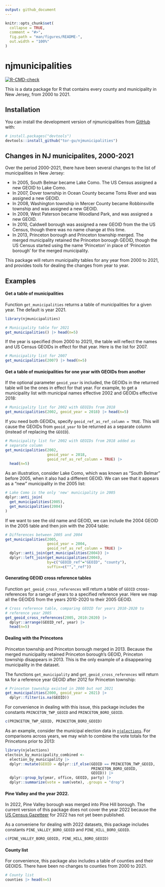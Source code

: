 ```yaml
---
output: github_document
---
```


<!-- README.md is generated from README.Rmd. Please edit that file -->

```r
knitr::opts_chunk$set(
  collapse = TRUE,
  comment = "#>",
  fig.path = "man/figures/README-",
  out.width = "100%"
)
```
 
# njmunicipalities

<!-- badges: start -->
[![R-CMD-check](https://github.com/tor-gu/njmunicipalities/actions/workflows/R-CMD-check.yaml/badge.svg)](https://github.com/tor-gu/njmunicipalities/actions/workflows/R-CMD-check.yaml)
<!-- badges: end -->

This is a data package for R that contains every county
and municipality in New Jersey, from 2000 to 2021.

## Installation

You can install the development version of njmunicipalities from [GitHub](https://github.com/) with:

``` r
# install.packages("devtools")
devtools::install_github("tor-gu/njmunicipalities")
```

## Changes in NJ municipalites, 2000-2021

Over the period 2000-2021, there have been several changes to
the list of municipalities in New Jersey:

* In 2005, South Belmar became Lake Como. The US Census assigned
a new GEOID to Lake Como.
* In 2007, Dover township in Ocean County became Toms River and was assigned a new GEOID.
* In 2008, Washington township in Mercer County became Robbinsville township and was assigned a new GEOID.
* In 2009, West Paterson became Woodland Park, and was assigned a new GEOID.
* In 2010, Caldwell borough was assigned a new GEOID from the the US Census, though there was no name change at this time.
* In 2013, Princeton borough and Princeton township merged. The merged municipality retained the Princeton borough GEOID, though the US Census started using the name 'Princeton' in place of 'Princeton borough' for the merged municipality.

This package will return municipality tables for any year from 2000 to
2021, and provides tools for dealing the changes from year to year.

## Examples
#### Get a table of municipalities
Function `get_municipalities` returns a table of municipalities for a
given year. The default is year 2021.
```r
library(njmunicipalities)

# Municipality table for 2021
get_municipalities() |> head(n=5)
```
If the year is specified (from 2000 to 2021), the table will reflect the names and US Census GEOIDs in effect for that year. Here is the list for 2007.
```r
# Municipality list for 2007
get_municipalities(2007) |> head(n=5)
```

#### Get a table of municipalities for one year with GEOIDs from another
If the optional parameter `geoid_year` is included, the GEOIDs in the returned table will be the ones in effect for that year.  For example, to get a municipality list with municipal names effective 2002 and GEOIDs effective 2018:
```r
# Municipality list for 2002 with GEOIDs from 2018
get_municipalities(2002, geoid_year = 2018) |> head(n=5)
```

If you need both GEOIDs, specify `geoid_ref_as_ref_column = TRUE`. This will cause the GEOIDs from `geoid_year` to be returned as a separate column (instead of replacing the `GEOID`).
```r
# Municipality list for 2002 with GEOIDs from 2018 added as
# separate column
get_municipalities(2002, 
                   geoid_year = 2018, 
                   geoid_ref_as_ref_column = TRUE) |> 
  head(n=5)
```

As an illustration, consider Lake Como, which was known as "South Belmar" before 2005, when it also had a different GEOID. We can see that it appears as a "new" municipality in the 2005 list:
```r
# Lake Como is the only 'new' municipality in 2005
dplyr::anti_join(
  get_municipalities(2005),
  get_municipalities(2004)
)
```
If we want to see the old name and GEOID, we can include the 2004 GEOID in the 2005 table and then join with the 2004 table:
```r
# Differences between 2005 and 2004
get_municipalities(2005, 
                   geoid_year = 2004, 
                   geoid_ref_as_ref_column = TRUE) |>
  dplyr::anti_join(get_municipalities(2004)) |>
  dplyr::left_join(get_municipalities(2004), 
                   by=c("GEOID_ref"="GEOID", "county"),
                   suffix=c("","_ref"))
```

#### Generating GEOID cross reference tables
Function `get_geoid_cross_references` will return a table of `GEOID` cross-references for a range of years to a specified reference year. Here we map all the GEOIDS from the years 2010-2020 to their 2005 GEOID.

```r
# Cross reference table, comparing GEOID for years 2010-2020 to 
# reference year 2005
get_geoid_cross_references(2005, 2010:2020) |>
  dplyr::arrange(GEOID_ref, year) |> 
  head(n=5)
```

#### Dealing with the Princetons
Princeton township and Princeton borough merged in 2013. Because the merged municipality retained Princeton borough's GEOID, Princeton township disappears in 2013. This is the only example of a disappearing municipality in the dataset.

The functions `get_municipality` and `get_geoid_cross_references` will return `NA` for a reference year GEOID after 2012 for Princeton township:
```r
# Princeton township existed in 2000 but not 2021
get_municipalities(2000, geoid_year = 2021) |>
  dplyr::filter(is.na(GEOID))
```

For convenience in dealing with this issue, this package includes the constants `PRINCETON_TWP_GEOID` and `PRINCETON_BORO_GEOID`.  
```r
c(PRINCETON_TWP_GEOID, PRINCETON_BORO_GEOID)
```
As an example, consider the municipal election data in [`njelections`](https://github.com/tor-gu/njelections). For comparisons across years, we may wish to combine the vote totals for the Princetons prior to 2013:
```r
library(njelections)
electoin_by_municipality_combined <-
  election_by_municipality |>
  dplyr::mutate(GEOID = dplyr::if_else(GEOID == PRINCETON_TWP_GEOID,
                                       PRINCETON_BORO_GEOID,
                                       GEOID)) |>
  dplyr::group_by(year, office, GEOID, party) |>
  dplyr::summarize(vote = sum(vote), .groups = "drop")
```

#### Pine Valley and the year 2022.
In 2022, Pine Valley borough was merged into Pine Hill borough. The current version of this package does not cover the year 2022 because the [US Census Gazetteer](https://www.census.gov/geographies/reference-files/time-series/geo/gazetteer-files.html) for 2022 has not yet been published.

As a conveniene for dealing with 2022 datasets, this package includes constants `PINE_VALLEY_BORO_GEOID` and `PINE_HILL_BORO_GEOID`.  
```r
c(PINE_VALLEY_BORO_GEOID, PINE_HILL_BORO_GEOID)
```



#### County list
For convenience, this package also includes a table of counties and
their GEOIDS. There have been no changes to counties from 2000 to 2021.
```r
# County list
counties |> head(n=5)
```

